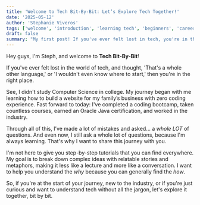```yaml
---
title: 'Welcome to Tech Bit-By-Bit: Let’s Explore Tech Together!'
date: '2025-05-12'
author: 'Stephanie Viveros'
tags: ['welcome', 'introduction', 'learning tech', 'beginners', 'career journey']
draft: false
summary: "My first post! If you've ever felt lost in tech, you're in the right place. Let's break down complex ideas and learn together, bit by bit."
---
```


Hey guys, I'm Steph, and welcome to **Tech Bit-By-Bit**!

If you've ever felt lost in the world of tech, and thought, 'That's a whole other language,' or 'I wouldn't even know where to start,' then you're in the right place.

See, I didn't study Computer Science in college. My journey began with me learning how to build a website for my family’s business with zero coding experience. Fast forward to today: I've completed a coding bootcamp, taken countless courses, earned an Oracle Java certification, and worked in the industry.

Through all of this, I’ve made a lot of mistakes and asked... a *whole LOT* of questions. And even now, I still ask a whole lot of questions, because I'm always learning. That's why I want to share this journey with you.

I'm not here to give you step-by-step tutorials that you can find everywhere. My goal is to break down complex ideas with relatable stories and metaphors, making it less like a lecture and more like a conversation. I want to help you understand the *why* because you can generally find the *how*.

So, if you're at the start of your journey, new to the industry, or if you're just curious and want to understand tech without all the jargon, let's explore it together, bit by bit.